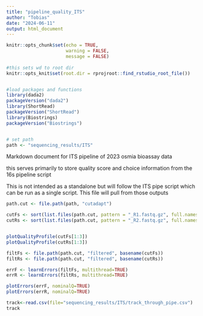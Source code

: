 ```yaml
---
title: "pipeline_quality_ITS"
author: "Tobias"
date: "2024-06-11"
output: html_document
---
```



```r
knitr::opts_chunk$set(echo = TRUE,
                      warning = FALSE,
                      message = FALSE)
 
#this sets wd to root dir
knitr::opts_knit$set(root.dir = rprojroot::find_rstudio_root_file())


#load packages and functions
library(dada2)
packageVersion("dada2")
library(ShortRead)
packageVersion("ShortRead")
library(Biostrings)
packageVersion("Biostrings")


# set path
path <- "sequencing_results/ITS"  
```

Markdown document for ITS pipeline of 2023 osmia bioassay data

this serves primarily to store quality score and choice information from the 16s pipeline script

This is not intended as a standalone but will follow the ITS pipe script which can be run as a single script. This file will pull from those outputs



```r

path.cut <- file.path(path, "cutadapt")

cutFs <- sort(list.files(path.cut, pattern = "_R1.fastq.gz", full.names = TRUE))
cutRs <- sort(list.files(path.cut, pattern = "_R2.fastq.gz", full.names = TRUE))


plotQualityProfile(cutFs[1:3])
plotQualityProfile(cutRs[1:3])

```



```r

filtFs <- file.path(path.cut, "filtered", basename(cutFs))
filtRs <- file.path(path.cut, "filtered", basename(cutRs))

errF <- learnErrors(filtFs, multithread=TRUE)
errR <- learnErrors(filtRs, multithread=TRUE)

plotErrors(errF, nominalQ=TRUE)
plotErrors(errR, nominalQ=TRUE)
```


```r

track<-read.csv(file="sequencing_results/ITS/track_through_pipe.csv")
track
```


